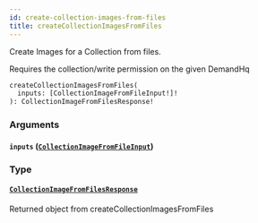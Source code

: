 ```yaml
---
id: create-collection-images-from-files
title: createCollectionImagesFromFiles
---
```



Create Images for a Collection from files.

Requires the collection/write permission on the given DemandHq


```graphql
createCollectionImagesFromFiles(
  inputs: [CollectionImageFromFileInput!]!
): CollectionImageFromFilesResponse!

```


### Arguments

#### `inputs` ([`CollectionImageFromFileInput`](/developers/demandhq-apis/demand-api/graphql/reference/inputs/collection-image-from-file-input))




### Type

#### [`CollectionImageFromFilesResponse`](/developers/demandhq-apis/demand-api/graphql/reference/objects/collection-image-from-files-response) 

Returned object from createCollectionImagesFromFiles




